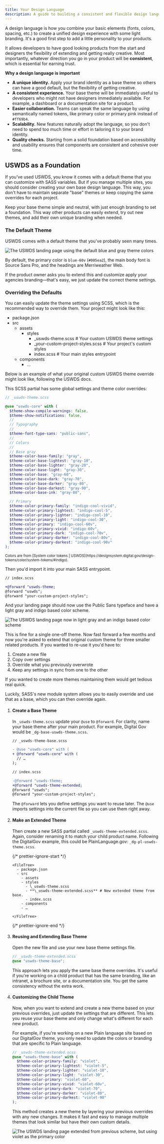 ```yaml
---
title: Your Design Language
description: A guide to building a consistent and flexible design language for your apps using USWDS and SASS.
---
```



A design language is how you combine your basic elements (fonts, colors, spacing, etc.) to create a unified design experience with some light branding. It's a good first step to add a little personality to your products.

It allows developers to have good looking products from the start and designers the flexibility of extending and getting really creative. Most importantly, whatever direction you go in your product will be **consistent**, which is essential for earning trust.

**Why a design language is important**

- **A unique identity.** Apply your brand identity as a base theme so others can have a good default, but the flexibility of getting creative.
- **A consistent experience.** Your base theme will be immediately useful to developers who might not have designers immediately available. For example, a dashboard or a documentation site for a product.
- **Easier collaboration.** Teams can speak the same language by using semantically named tokens, like primary color or primary pink instead of `#ff69b4`.
- **Scalability.** New features naturally adopt the language, so you don't need to spend too much time or effort in tailoring it to your brand identity.
- **Quality checks.** Starting from a solid foundation based on accessibility and usability ensures that components are consistent and cohesive over time.

## USWDS as a Foundation

If you've used USWDS, you know it comes with a default theme that you can customize with SASS variables. But if you manage multiple sites, you should consider creating your own base design language. This way, you don't have to maintain separate "base" themes or keep copying the same overrides for each project.

Keep your base theme simple and neutral, with just enough branding to set a foundation. This way other products can easily extend, try out new themes, and add their own unique branding when needed.

### The Default Theme

USWDS comes with a default theme that you've probably seen many times.

![The USWDS landing page using the default blue and gray theme colors](../../../assets/uswds-landing-2025-07-30@2x.webp)

By default, the primary color is `blue-60v` (`#005ea2`), the main body font is Source Sans Pro, and the headings are Merriweather Web.

If the product owner asks you to extend this and customize apply your agencies branding—that's easy, we just update the correct theme settings.

### Overriding the Defaults

You can easily update the theme settings using SCSS, which is the recommended way to override them. Your project might look like this:

<FileTree>

- package.json
- src
  - assets
    - styles
      - \_uswds-theme.scss # Your custom USWDS theme settings
      - \_your-custom-project-styles.scss # Your project's custom styles
      - index.scss # Your main styles entrypoint
  - components
    - …

</FileTree>

Below is an example of what your original custom USWDS theme override might look like, following the USWDS docs.

This SCSS partial has some global settings and theme color overrides:

```scss
// _uswds-theme.scss

@use "uswds-core" with (
  $theme-show-compile-warnings: false,
  $theme-show-notifications: false,
  //
  // Typography
  //
  $theme-font-type-sans: "public-sans",
  //
  // Colors
  //
  // Base gray
  $theme-color-base-family: "gray",
  $theme-color-base-lightest: "gray-10",
  $theme-color-base-lighter: "gray-20",
  $theme-color-base-light: "gray-30",
  $theme-color-base: "gray-60",
  $theme-color-base-dark: "gray-70",
  $theme-color-base-darker: "gray-80",
  $theme-color-base-darkest: "gray-90",
  $theme-color-base-ink: "gray-80",

  // Primary
  $theme-color-primary-family: "indigo-cool-vivid",
  $theme-color-primary-lightest: "indigo-cool-5",
  $theme-color-primary-lighter: "indigo-cool-10",
  $theme-color-primary-light: "indigo-cool-30",
  $theme-color-primary: "indigo-cool-60v",
  $theme-color-primary-vivid: "indigo-60v",
  $theme-color-primary-dark: "indigo-cool-70v",
  $theme-color-primary-darker: "indigo-cool-80v",
  $theme-color-primary-darkest: "indigo-cool-90v"
);
```

<small>
  Colors are from [System color tokens |
  USWDS](https://designsystem.digital.gov/design-tokens/color/system-tokens/#indigo).
</small>

Then you'd import it into your main SASS entrypoint.

```diff
// index.scss

+@forward "uswds-theme;
@forward "uswds";
@forward "your-custom-project-styles";
```

And your landing page should now use the Public Sans typeface and have a light gray and indigo based color scheme.

![The USWDS landing page now in light gray and an indigo based color scheme](../../../assets/uswds-landing-base-theme@2x.webp)

This is fine for a single one-off theme. Now fast forward a few months and now you're asked to extend that original custom theme for three smaller related products. If you wanted to re-use it you'd have to:

1. Create a new file
1. Copy over settings
1. Override what you previously overwrote
1. Keep any settings in sync from one to the other

If you wanted to create more themes maintaining them would get tedious real quick.

Luckily, SASS's new module system allows you to easily override and use that as a base, which you can then override again.

<Steps>

1.  #### Create a Base Theme

    In `_uswds-theme.scss` update your `@use` to `@forward`. For clarity, name your base theme after your main product. For example, Digital Gov would be `_dg-base-uswds-theme.scss`.

    ```diff
    // _uswds-theme-base.scss

    - @use "uswds-core" with (
    + @forward "uswds-core" with (
      // …
    );
    ```

    ```diff
    // index.scss

    -@forward "uswds-theme;
    +@forward "uswds-theme-extended;
    @forward "uswds";
    @forward "your-custom-project-styles";
    ```

    The `@forward` lets you define settings you want to reuse later. The `@use` imports settings into the current file so you can use them right away.

2.  #### Make an Extended Theme

    Then create a new SASS partial called `_uswds-theme-extended.scss`. Again, consider renaming it to match your child product name. Following the DigitalGov example, this could be PlainLanguage.gov: `_dg-pl-uswds-theme.scss`.

    {/* prettier-ignore-start */}

        <FileTree>
          - package.json
          - src
            - assets
            - styles
              - \_uswds-theme.scss
              - **\_uswds-theme-extended.scss** # New extended theme from base.
              - index.scss
            - components
            - …

        </FileTree>

    {/* prettier-ignore-end */}

3.  #### Reusing and Extending Base Theme

    Open the new file and use your new base theme settings file.

    ```scss
    // _uswds-theme-extended.scss
    @use "uswds-theme-base";
    ```

    This approach lets you apply the same base theme overrides. It's useful if you're working on a child product that has the same branding, like an intranet, a brochure site, or a documentation site. You get the same consistency without the extra work.

4.  #### Customizing the Child Theme

    Now, when you want to extend and create a new theme based on your previous overrides, just update the settings that are different. This lets you reuse your base theme and only change what's different for each new product.

    For example, if you're working on a new Plain language site based on our DigitalGov theme, you only need to update the colors or branding that are specific to Plain language.

    ```scss
    // _uswds-theme-extended.scss
    @use "uswds-theme-base" with (
      $theme-color-primary-family: "violet",
      $theme-color-primary-lightest: "violet-5",
      $theme-color-primary-lighter: "violet-10",
      $theme-color-primary-light: "violet-30",
      $theme-color-primary: "violet-60",
      $theme-color-primary-vivid: "violet-60v",
      $theme-color-primary-dark: "violet-70",
      $theme-color-primary-darker: "violet-80",
      $theme-color-primary-darkest: "violet-90"
    );
    ```

    This method creates a new theme by layering your previous overrides with any new changes. It makes it fast and easy to manage multiple themes that look similar but have their own custom details.

    ![The USWDS landing page extended from previous scheme, but using violet as the primary color](../../../assets/uswds-landing-extended-theme@2x.webp)

</Steps>
